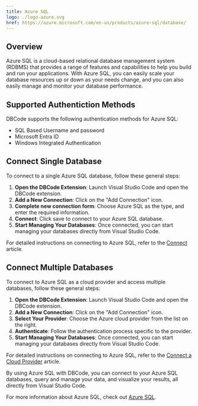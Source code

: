 ```yaml
---
title: Azure SQL
logo: ./logo-azure.svg
href: https://azure.microsoft.com/en-us/products/azure-sql/database/
---
```


## Overview

Azure SQL is a cloud-based relational database management system (RDBMS) that provides a range of features and capabilities to help you build and run your applications. With Azure SQL, you can easily scale your database resources up or down as your needs change, and you can also easily manage and monitor your database performance.

## Supported Authentiction Methods

DBCode supports the following authentication methods for Azure SQL:

- SQL Based Username and password
- Microsoft Entra ID
- Windows Integrated Authentication

## Connect Single Database

To connect to a single Azure SQL database, follow these general steps:

1. **Open the DBCode Extension**: Launch Visual Studio Code and open the DBCode extension.
2. **Add a New Connection**: Click on the "Add Connection" icon.
3. **Complete new connection form**: Choose Azure SQL as the type, and enter the required information.
4. **Connect**: Click save to connect to your Azure SQL database.
5. **Start Managing Your Databases**: Once connected, you can start managing your databases directly from Visual Studio Code.

For detailed instructions on connecting to Azure SQL, refer to the [Connect](/docs/get-started/connect) article.

## Connect Multiple Databases

To connect to Azure SQL as a cloud provider and access multiple databases, follow these general steps:

1. **Open the DBCode Extension**: Launch Visual Studio Code and open the DBCode extension.
2. **Add a New Connection**: Click on the "Add Connection" icon.
3. **Select Your Provider**: Choose the Azure cloud provider from the list on the right.
4. **Authenticate**: Follow the authentication process specific to the provider.
5. **Start Managing Your Databases**: Once connected, you can start managing your databases directly from Visual Studio Code.

For detailed instructions on connecting to Azure SQL, refer to the [Connect a Cloud Provider](/docs/cloud-providers/connect) article.

By using Azure SQL with DBCode, you can connect to your Azure SQL databases, query and manage your data, and visualize your results, all directly from Visual Studio Code.

For more information about Azure SQL, check out  <a href="https://azure.microsoft.com/en-us/products/azure-sql/database/" target="_blank">Azure SQL</a>.